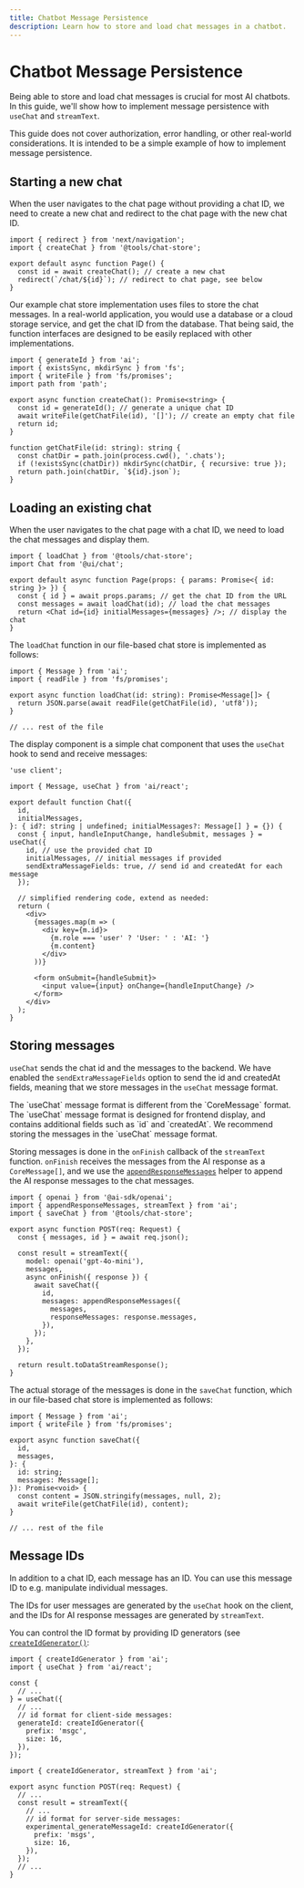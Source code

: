 ```yaml
---
title: Chatbot Message Persistence
description: Learn how to store and load chat messages in a chatbot.
---
```


# Chatbot Message Persistence

Being able to store and load chat messages is crucial for most AI chatbots.
In this guide, we'll show how to implement message persistence with `useChat` and `streamText`.

<Note>
  This guide does not cover authorization, error handling, or other real-world
  considerations. It is intended to be a simple example of how to implement
  message persistence.
</Note>

## Starting a new chat

When the user navigates to the chat page without providing a chat ID,
we need to create a new chat and redirect to the chat page with the new chat ID.

```tsx filename="app/chat/page.tsx"
import { redirect } from 'next/navigation';
import { createChat } from '@tools/chat-store';

export default async function Page() {
  const id = await createChat(); // create a new chat
  redirect(`/chat/${id}`); // redirect to chat page, see below
}
```

Our example chat store implementation uses files to store the chat messages.
In a real-world application, you would use a database or a cloud storage service,
and get the chat ID from the database.
That being said, the function interfaces are designed to be easily replaced with other implementations.

```tsx filename="tools/chat-store.ts"
import { generateId } from 'ai';
import { existsSync, mkdirSync } from 'fs';
import { writeFile } from 'fs/promises';
import path from 'path';

export async function createChat(): Promise<string> {
  const id = generateId(); // generate a unique chat ID
  await writeFile(getChatFile(id), '[]'); // create an empty chat file
  return id;
}

function getChatFile(id: string): string {
  const chatDir = path.join(process.cwd(), '.chats');
  if (!existsSync(chatDir)) mkdirSync(chatDir, { recursive: true });
  return path.join(chatDir, `${id}.json`);
}
```

## Loading an existing chat

When the user navigates to the chat page with a chat ID, we need to load the chat messages and display them.

```tsx filename="app/chat/[id]/page.tsx"
import { loadChat } from '@tools/chat-store';
import Chat from '@ui/chat';

export default async function Page(props: { params: Promise<{ id: string }> }) {
  const { id } = await props.params; // get the chat ID from the URL
  const messages = await loadChat(id); // load the chat messages
  return <Chat id={id} initialMessages={messages} />; // display the chat
}
```

The `loadChat` function in our file-based chat store is implemented as follows:

```tsx filename="tools/chat-store.ts"
import { Message } from 'ai';
import { readFile } from 'fs/promises';

export async function loadChat(id: string): Promise<Message[]> {
  return JSON.parse(await readFile(getChatFile(id), 'utf8'));
}

// ... rest of the file
```

The display component is a simple chat component that uses the `useChat` hook to
send and receive messages:

```tsx filename="ui/chat.tsx" highlight="10-12"
'use client';

import { Message, useChat } from 'ai/react';

export default function Chat({
  id,
  initialMessages,
}: { id?: string | undefined; initialMessages?: Message[] } = {}) {
  const { input, handleInputChange, handleSubmit, messages } = useChat({
    id, // use the provided chat ID
    initialMessages, // initial messages if provided
    sendExtraMessageFields: true, // send id and createdAt for each message
  });

  // simplified rendering code, extend as needed:
  return (
    <div>
      {messages.map(m => (
        <div key={m.id}>
          {m.role === 'user' ? 'User: ' : 'AI: '}
          {m.content}
        </div>
      ))}

      <form onSubmit={handleSubmit}>
        <input value={input} onChange={handleInputChange} />
      </form>
    </div>
  );
}
```

## Storing messages

`useChat` sends the chat id and the messages to the backend.
We have enabled the `sendExtraMessageFields` option to send the id and createdAt fields,
meaning that we store messages in the `useChat` message format.

<Note>
  The `useChat` message format is different from the `CoreMessage` format. The
  `useChat` message format is designed for frontend display, and contains
  additional fields such as `id` and `createdAt`. We recommend storing the
  messages in the `useChat` message format.
</Note>

Storing messages is done in the `onFinish` callback of the `streamText` function.
`onFinish` receives the messages from the AI response as a `CoreMessage[]`,
and we use the [`appendResponseMessages`](/docs/reference/ai-sdk-ui/append-response-messages)
helper to append the AI response messages to the chat messages.

```tsx filename="app/api/chat/route.ts" highlight="6,11-19"
import { openai } from '@ai-sdk/openai';
import { appendResponseMessages, streamText } from 'ai';
import { saveChat } from '@tools/chat-store';

export async function POST(req: Request) {
  const { messages, id } = await req.json();

  const result = streamText({
    model: openai('gpt-4o-mini'),
    messages,
    async onFinish({ response }) {
      await saveChat({
        id,
        messages: appendResponseMessages({
          messages,
          responseMessages: response.messages,
        }),
      });
    },
  });

  return result.toDataStreamResponse();
}
```

The actual storage of the messages is done in the `saveChat` function, which in
our file-based chat store is implemented as follows:

```tsx filename="tools/chat-store.ts"
import { Message } from 'ai';
import { writeFile } from 'fs/promises';

export async function saveChat({
  id,
  messages,
}: {
  id: string;
  messages: Message[];
}): Promise<void> {
  const content = JSON.stringify(messages, null, 2);
  await writeFile(getChatFile(id), content);
}

// ... rest of the file
```

## Message IDs

In addition to a chat ID, each message has an ID.
You can use this message ID to e.g. manipulate individual messages.

The IDs for user messages are generated by the `useChat` hook on the client,
and the IDs for AI response messages are generated by `streamText`.

You can control the ID format by providing ID generators
(see [`createIdGenerator()`](/docs/reference/ai-sdk-core/create-id-generator):

```tsx filename="ui/chat.tsx" highlight="8-12"
import { createIdGenerator } from 'ai';
import { useChat } from 'ai/react';

const {
  // ...
} = useChat({
  // ...
  // id format for client-side messages:
  generateId: createIdGenerator({
    prefix: 'msgc',
    size: 16,
  }),
});
```

```tsx filename="app/api/chat/route.ts" highlight="7-11"
import { createIdGenerator, streamText } from 'ai';

export async function POST(req: Request) {
  // ...
  const result = streamText({
    // ...
    // id format for server-side messages:
    experimental_generateMessageId: createIdGenerator({
      prefix: 'msgs',
      size: 16,
    }),
  });
  // ...
}
```
